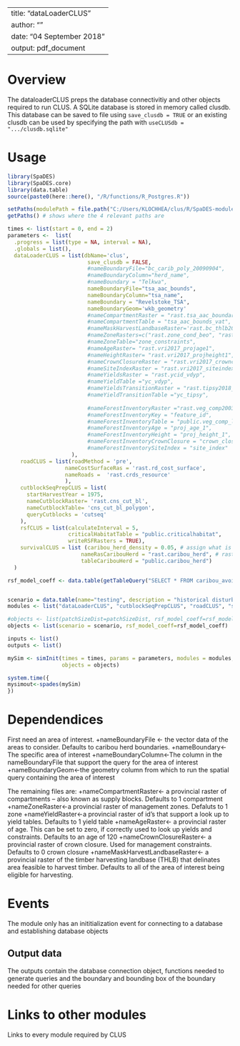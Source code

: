 <!--
Copyright 2020 Province of British Columbia
 
Licensed under the Apache License, Version 2.0 (the "License");
you may not use this file except in compliance with the License.
You may obtain a copy of the License at
 
http://www.apache.org/licenses/LICENSE-2.0
 
Unless required by applicable law or agreed to in writing, software distributed under the License is distributed on an "AS IS" BASIS,
WITHOUT WARRANTIES OR CONDITIONS OF ANY KIND, either express or implied.
See the License for the specific language governing permissions and limitations under the License.-->

---
title: "dataLoaderCLUS"
author: ""
date: "04 September 2018"
output: pdf_document
---

# Overview

The dataloaderCLUS preps the database connectivitiy and other objects required to run CLUS. A SQLite database is stored in memory called clusdb. This database can be saved to file using `save_clusdb = TRUE` or an existing clusdb can be used by specifying the path with `useCLUSdb = ".../clusdb.sqlite"`


# Usage

```r
library(SpaDES)
library(SpaDES.core)
library(data.table)
source(paste0(here::here(), "/R/functions/R_Postgres.R"))

setPaths(modulePath = file.path("C:/Users/KLOCHHEA/clus/R/SpaDES-modules"))
getPaths() # shows where the 4 relevant paths are

times <- list(start = 0, end = 2)
parameters <-  list(
  .progress = list(type = NA, interval = NA),
  .globals = list(),
  dataLoaderCLUS = list(dbName='clus',
                         save_clusdb = FALSE,
                         #nameBoundaryFile="bc_carib_poly_20090904",
                         #nameBoundaryColumn="herd_name",
                         #nameBoundary = "Telkwa",
                         nameBoundaryFile="tsa_aac_bounds",
                         nameBoundaryColumn="tsa_name",
                         nameBoundary = "Revelstoke_TSA",
                         nameBoundaryGeom='wkb_geometry'
                         #nameCompartmentRaster = "rast.tsa_aac_boundary",
                         #nameCompartmentTable = "tsa_aac_bounds_vat",
                         #nameMaskHarvestLandbaseRaster='rast.bc_thlb2018',
                         #nameZoneRasters=c("rast.zone_cond_beo", "rast.zone_cond_vqo", "rast.zone_cond_wha", "rast.zone_cond_uwr", "rast.zone_cond_nharv", "rast.zone_cond_crithab"),
                         #nameZoneTable="zone_constraints",
                         #nameAgeRaster= "rast.vri2017_projage1",
                         #nameHeightRaster= "rast.vri2017_projheight1",
                         #nameCrownClosureRaster = "rast.vri2017_crownclosure",
                         #nameSiteIndexRaster = "rast.vri2017_siteindex",
                         #nameYieldsRaster = "rast.ycid_vdyp",
                         #nameYieldTable ="yc_vdyp",
                         #nameYieldsTransitionRaster = "rast.tipsy2018_id",
                         #nameYieldTransitionTable ="yc_tipsy",
                        
                         #nameForestInventoryRaster ="rast.veg_comp2003_id",
                         #nameForestInventoryKey = "feature_id",
                         #nameForestInventoryTable = "public.veg_comp_lyr_r1_poly_final_spatialv2_2003",
                         #nameForestInventoryAge = "proj_age_1",
                         #nameForestInventoryHeight = "proj_height_1",
                         #nameForestInventoryCrownClosure = "crown_closure",
                         #nameForestInventorySiteIndex = "site_index"
                    ),
    roadCLUS = list(roadMethod = 'pre', 
                  nameCostSurfaceRas = 'rast.rd_cost_surface', 
                  nameRoads =  'rast.crds_resource'
                  ),
    cutblockSeqPrepCLUS = list(
      startHarvestYear = 1975,
      nameCutblockRaster= 'rast.cns_cut_bl',
      nameCutblockTable= 'cns_cut_bl_polygon',
      queryCutblocks = 'cutseq'
    ),
    rsfCLUS = list(calculateInterval = 5, 
                   criticalHabitatTable = "public.criticalhabitat",
                   writeRSFRasters = TRUE),
    survivalCLUS = list (caribou_herd_density = 0.05, # assign what is appropriate for the herd
                       nameRasCaribouHerd = "rast.caribou_herd", # raster of herd boundaries
                       tableCaribouHerd = "public.caribou_herd")
  )

rsf_model_coeff <- data.table(getTableQuery("SELECT * FROM caribou_avoid_coeff WHERE population = 'DU7' and  species = 'caribou' and season IN ('A')"))


scenario = data.table(name="testing", description = "historical disturbances")
modules <- list("dataLoaderCLUS", "cutblockSeqPrepCLUS", "roadCLUS", "survivalCLUS", "rsfCLUS")

#objects <- list(patchSizeDist=patchSizeDist, rsf_model_coeff=rsf_model_coeff , scenario = scenario)
objects <- list(scenario = scenario, rsf_model_coeff=rsf_model_coeff)

inputs <- list()
outputs <- list()

mySim <- simInit(times = times, params = parameters, modules = modules,
                 objects = objects)

system.time({
mysimout<-spades(mySim)
})
```

# Dependendices

First need an area of interest.
+nameBoundaryFile <- the vector data of the areas to consider. Defaults to caribou herd boundaries.
+nameBoundary<-The specific area of interest
+nameBoundaryColumn<-The column in the nameBoundaryFile that support the query for the area of interest
+nameBoundaryGeom<-the geometry column from which to run the spatial query containing the area of interest

The remaining files are:
+nameCompartmentRaster<- a provincial raster of compartments -- also known as supply blocks. Defaults to 1 compartment
+nameZoneRaster<-a provincial raster of management zones. Defaluts to 1 zone
+nameYieldRaster<-a provincial raster of id's that support a look up to yield tables. Defaults to 1 yield table
+nameAgeRaster<- a provincial raster of age. This can be set to zero, if correctly used to look up yields and constraints. Defaults to an age of 120
+nameCrownClosureRaster<- a provincial raster of crown closure. Used for management constraints. Defaults to 0 crown closure
+nameMaskHarvestLandbaseRaster<- a provincial raster of the timber harvesting landbase (THLB) that delinates area feasible to harvest timber. Defaults to all of the area of interest being eligible for harvesting.

# Events

The module only has an inititialization event for connecting to a database and establishing database objects


## Output data

The outputs contain the database connection object, functions needed to generate queries and the boundary and bounding box of the boundary needed for other queries

# Links to other modules

Links to every module required by CLUS

